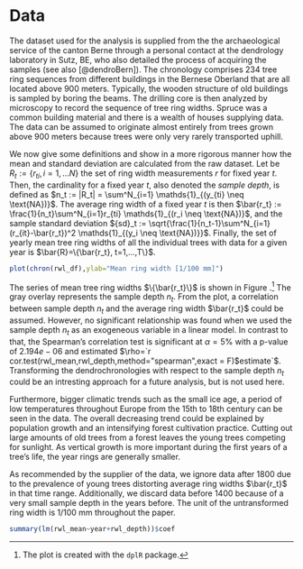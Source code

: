 # Data {#data}
The dataset used for the analysis is supplied from the the archaeological service of the canton Berne through a personal contact at the dendrology laboratory in Sutz, BE, who also detailed the process of acquiring the samples (see also [@dendroBern]). The chronology comprises 234 tree ring sequences from different buildings in the Bernese Oberland that are all located above 900 meters. Typically, the wooden structure of old buildings is sampled by boring the beams. The drilling core is then analyzed by microscopy to record the sequence of tree ring widths. Spruce was a common building material and there is a wealth of houses supplying data. The data can be assumed to originate almost entirely from trees grown above 900 meters because trees were only very rarely transported uphill. 

We now give some definitions and show in a more rigorous manner how the mean and standard deviation are calculated from the raw dataset. Let be $R_t := \{r_{ti}, i=1,...N\}$ the set of ring width measurements $r$ for fixed year $t$. Then, the cardinality for a fixed year $t$, also denoted the *sample depth*, is defined as $n_t := |R_t| = \sum^N_{i=1} \mathds{1}_{(y_{ti} \neq \text{NA})}$. The average ring width of a fixed year $t$ is then $\bar{r_t} := \frac{1}{n_t}\sum^N_{i=1}r_{ti} \mathds{1}_{(r_i \neq \text{NA})}$, and the sample standard deviation ${sd}_t := \sqrt{\frac{1}{n_t-1}\sum^N_{i=1}(r_{it}-\bar{r_t})^2 \mathds{1}_{(y_i \neq \text{NA})}}$. Finally, the set of yearly mean tree ring widths of all the individual trees with data for a given year is $\bar{R}=\{\bar{r_t}, t=1,...,T\}$.

```r
plot(chron(rwl_df),ylab="Mean ring width [1/100 mm]")
```

The series of mean tree ring widths $\{\bar{r_t}\}$ is shown in Figure \ref{fig:originalseries}.^[The plot is created with the `dplR` package.] The gray overlay represents the sample depth $n_t$. From the plot, a correlation between sample depth $n_t$ and the average ring width $\bar{r_t}$ could be assumed. However, no significant relationship was found when we used the sample depth $n_t$ as an exogeneous variable in a linear model. In contrast to that, the Spearman's correlation test is significant at $\alpha=5\%$ with a p-value of $2.194e-06$ and estimated $\rho=`r cor.test(rwl_mean,rwl_depth,method="spearman",exact = F)$estimate`$. Transforming the dendrochronologies with respect to the sample depth $n_t$ could be an intresting approach for a future analysis, but is not used here. 

Furthermore, bigger climatic trends such as the small ice age, a period of low temperatures throughout Europe from the 15th to 18th century can be seen in the data. The overall decreasing trend could be explained by population growth and an intensifying forest cultivation practice. Cutting out large amounts of old trees from a forest leaves the young trees competing for sunlight. As vertical growth is more important during the first years of a tree's life, the year rings are generally smaller.

As recommended by the supplier of the data, we ignore data after 1800 due to the prevalence of young trees distorting average ring widths $\bar{r_t}$ in that time range. Additionally, we discard data before 1400 because of a very small sample depth in the years before. The unit of the untransformed ring width is 1/100 mm throughout the paper.

```r
summary(lm(rwl_mean~year+rwl_depth))$coef
```
